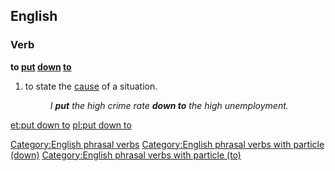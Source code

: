 ==English==

===Verb===
'''to [[put]] [[down]] [[to]]'''

# {{idiomatic}} to state the [[cause]] of a situation.
#: ''I '''put''' the high crime rate '''down to''' the high unemployment.''

[[Category:English phrasal verbs]]
[[Category:English phrasal verbs with particle (down)]]
[[Category:English phrasal verbs with particle (to)]]

[[et:put down to]]
[[pl:put down to]]